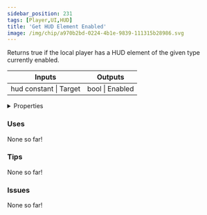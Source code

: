 ```yaml
---
sidebar_position: 231
tags: [Player,UI,HUD]
title: 'Get HUD Element Enabled'
image: /img/chip/a970b2bd-0224-4b1e-9839-111315b28986.svg
---
```


Returns true if the local player has a HUD element of the given type currently enabled.



<IChip uuid="a970b2bd-0224-4b1e-9839-111315b28986"/>

<table><thead><tr><th>Inputs</th><th>Outputs</th></tr></thead><tbody><tr><td>hud constant | Target</td><td>bool | Enabled</td></tr></tbody></table>

<details>
  <summary>Properties</summary>
  <div>
    <div>
    <table>
      <tbody>
        <tr>
          <td>Is beta required?</td>
          <td>No</td>
        </tr>
        <tr>
          <td>Is chip a trolling risk?</td>
          <td>No</td>
        </tr>
        <tr>
          <td>Is chip a role assignment risk?</td>
          <td>No</td>
        </tr>
        <tr>
          <td>Chip UUID</td>
          <td>a970b2bd-0224-4b1e-9839-111315b28986</td>
        </tr>
        <tr>
          <td>Room availability</td>
          <td>Available everywhere</td>
        </tr>
      </tbody>
    </table>
    </div>
  </div>
</details>

### Uses

None so far!

### Tips

None so far!

### Issues

None so far!